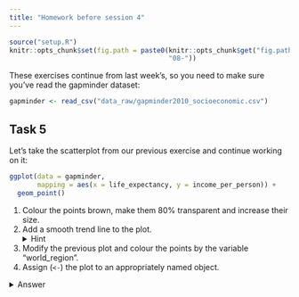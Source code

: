 ```yaml
---
title: "Homework before session 4"
---
```


```r
source("setup.R")
knitr::opts_chunk$set(fig.path = paste0(knitr::opts_chunk$get("fig.path"),
                                        "08-"))
```

These exercises continue from last week's, so you need to make sure you've read the gapminder dataset:

```r
gapminder <- read_csv("data_raw/gapminder2010_socioeconomic.csv")
```



## Task 5

Let's take the scatterplot from our previous exercise and continue working on it:

```r
ggplot(data = gapminder, 
       mapping = aes(x = life_expectancy, y = income_per_person)) +
  geom_point()
```

1. Colour the points brown, make them 80% transparent and increase their size.
1. Add a smooth trend line to the plot. <details><summary>Hint</summary>Use `geom_smooth()` to add a trend line to the data.</details>
1. Modify the previous plot and colour the points by the variable "world_region".
1. Assign (`<-`) the plot to an appropriately named object. 

<details><summary>Answer</summary>

We can use the options `colour`, `alpha` (transparency) and `size` to modify the points as requested:

```r
ggplot(data = gapminder, 
       mapping = aes(x = life_expectancy, y = income_per_person)) +
  geom_point(colour = "brown", alpha = 0.8, size = 3)
```

To add a trend line, we add a new geometry to our plot:

```r
ggplot(data = gapminder, 
       mapping = aes(x = life_expectancy, y = income_per_person)) +
  geom_point(colour = "brown", alpha = 0.8, size = 3) + 
  geom_smooth()
```

To colour the points by a variable, we move the `colour` option into the `aes()` giving it the variable name instead of a colour name (ggplot takes care of picking some default colours for us):

```r
ggplot(data = gapminder, 
       mapping = aes(x = life_expectancy, y = income_per_person)) +
  geom_point(aes(colour = world_region)) + 
  geom_smooth()
```

To save the plot into an object, we use the assignment operator `<-`, like so:

```r
income_life_expectancy_plot <- ggplot(data = gapminder, 
                                      mapping = aes(x = life_expectancy, y = income_per_person)) +
  geom_point(aes(colour=world_region)) + 
  geom_smooth()
```

Note: assigning it to a variable helps your code stay clean and also helps when it comes to saving plots.

If you want to see the plot, you have to print it on the console

```r
income_life_expectancy_plot
```


## Task 6

Make a violin + boxplot of main_religion (x-axis) by income_per_person (y-axis) - where the violin is coloured by the x variable but the boxplot is not (it is white by default). 
Give the boxplot a width of 0.25.

In terms of figure design, what do you think about our choice of colouring the inside of the violin plots by main_religion?

<details><summary>Answer</summary>

We can make the desired plot by passing the `fill` aesthetic to the `geom_violin()` only, and we can set the `width` option in `geom_boxplot()`:

```r
ggplot(gapminder, aes(x = main_religion, y = income_per_person)) +
  geom_violin(aes(fill = main_religion)) +
  geom_boxplot(width = 0.25)
```

Colouring the violin plots by `main_religion` is redundant with the x-axis, so it doesn't seem justified in this case. 
Maybe if this plot was part of a series of other plots where the colouring was necessary, then it might make sense to colour them, for consistency across figure panels. 
In that case, we could still improve this plot by remove the colour legend on the right, to de-clutter the plot (we will see how to do this in the next lesson). 

</details>

